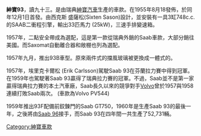 {{noteTA
|T = zh-hans:萨博93; zh-tw:紳寶93; zh-hk:紳寶93;
|1 = zh-hans:萨博; zh-tw:紳寶; zh-hk:紳寶;
}}
{{about|the 1950s car|the 1998–present car|Saab 9-3}}
{{Infobox Automobile
|name=紳寶 93
|image=File:MHV Saab 93 01.jpg
|manufacturer=[[紳寶汽車|紳寶汽車]]
|production=1956-1959
|class=小型車
|assembly= {{SWE}}[[特羅爾海坦|特羅爾海坦]]
|predecessor=[[紳寶92|紳寶92]]
|successor=[[紳寶96|紳寶96]]
|related=[[紳寶95|紳寶95]]
|Country=[[瑞典|瑞典]]
|layout        =[[前置前驅|前置前驅]]
|body_style=2-door [[轎跑車|轎跑車]]
|engine=750 cc [[兩衝程循環|二行程]] 直列三缸引擎
|designer=西克斯 盛薩松(Sixten Sason)
}}
'''紳寶93'''，讀九十三。是由瑞典[[紳寶汽車|紳寶汽車]]生產的車款。在1955年8月18發佈，於同年12月1日首發。由西克斯 盛薩松(Sixten Sason)設計，並安裝有一具3缸748c.c.的SAAB二衝程引擎，輸出33匹馬力 (25kW)，三速手排變速箱。

1957年，二點安全帶成為選配，這是第一款從瑞典外銷的Saab車款，大部分銷往美國。而Saxomat自動離合器和敞棚也列為選配。

1957年九月，推出93B車型。原來兩件式的擋風玻璃被更換成一體式的。

1957年，埃里克卡爾松 (Erik Carlsson)駕駛Saab 93在芬蘭拉力賽中得到冠軍。在1959年也駕駛著Saab 93贏得了瑞典拉力賽的冠軍。不過，Saab並不是第一家贏得瑞典拉力賽的本土汽車廠，Saab長久以來的競爭對手[[Volvo|Volvo]]曾於1957與1958連續打敗Saab兩次。 (車款為Volvo PV544)

1959年推出93F配備前鉸鍊門的Saab GT750，1960年是生產Saab 93的最後一年，之後將由[[Saab_96|Saab 96]]接手，而Saab 93在四年間一共生產了52,731輛。

[[Category:紳寶車款|Category:紳寶車款]]